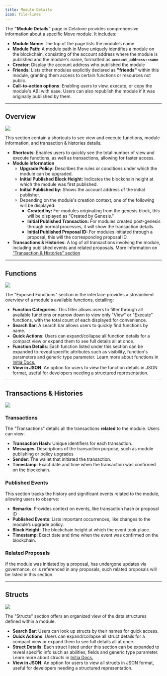 ```yaml
---
title: Module Details
icon: file-lines
---
```


The **"Module Details"** page in Celatone provides comprehensive information about a specific Move module. It includes:

- **Module Name:** The top of the page lists the module’s name
- **Module Path**: A module path in Move uniquely identifies a module on the blockchain, consisting of the account address where the module is published and the module's name, formatted as **`account_address::name`**
- **Creator**: Display the account address who published the module
- **Friends**: Lists other modules explicitly declared as **"friends"** within this module, granting them access to certain functions or resources not public.
- **Call-to-action options**: Enabling users to view, execute, or copy the module's ABI with ease. Users can also republish the module if it was originally published by them.

---

## **Overview**

<Frame>
  <img src="/images/user-docs/move/module/module-overview.jpg" />
</Frame>

This section contain a shortcuts to see view and execute functions, module information, and transaction & histories details.

- **Shortcuts**: Enables users to quickly see the total number of view and execute functions, as well as transactions, allowing for faster access.
- **Module Information**
    - **Upgrade Policy:** Describes the rules or conditions under which the module can be upgraded.
    - **Initial Published Block Height:** Indicates the blockchain height at which the module was first published.
    - **Initial Published by:** Shows the account address of the initial publisher.
    - Depending on the module's creation context, one of the following will be displayed:
        - **Created by:** For modules originating from the genesis block, this will be displayed as "Created by Genesis."
        - **Initial Published Transaction:** For modules created post-genesis through normal processes, it will show the transaction details.
        - **Initial Published Proposal ID:** For modules initiated through a proposal, this will the corresponding proposal ID.
- **Transactions & Histories**: A log of all transactions involving the module, including published events and related proposals. More information on [“Transaction & Histories” section](https://docs.alleslabs.com/user-guide/move/module/detail-page#transactions-and-histories)

---

## Functions

<Frame>
  <img src="/images/user-docs/move/module/module-function.jpg" />
</Frame>

The "Exposed Functions" section in the interface provides a streamlined overview of a module's available functions, detailing:

- **Function Categories**: This filter allows users to filter through all available functions or narrow down to view only "View" or "Execute" functions, with the total count of each displayed for convenience.
- **Search Bar**: A search bar allows users to quickly find functions by name.
- **Quick Actions**: Users can expand/collapse all function details for a compact view or expand them to see full details all at once.
- **Function Details**: Each function listed under this section can be expanded to reveal specific attributes such as visibility, function's parameters and generic type parameter. Learn more about functions in [Initia Docs.](https://github.com/initia-labs/move/blob/initia-move/documentation/book/src/functions.md)
- **View in JSON**: An option for users to view the function details in JSON format, useful for developers needing a structured representation.

---

## **Transactions & Histories**

<Frame>
  <img src="/images/user-docs/move/module/module-txs.jpg" />
</Frame>

### **Transactions**

The "Transactions" details all the transactions **related** to the module. Users can view:

- **Transaction Hash**: Unique identifiers for each transaction.
- **Messages**: Descriptions of the transaction purpose, such as module publishing or policy upgrades
- **Sender**: The wallet that initiated the transaction.
- **Timestamp**: Exact date and time when the transaction was confirmed on the blockchain.

### **Published Events**

This section tracks the history and significant events related to the module, allowing users to observe:

- **Remarks**: Provides context on events, like transaction hash or proposal ID
- **Published Events**: Lists important occurrences, like changes to the module’s upgrade policy.
- **Block Height**: The blockchain height at which the event took place.
- **Timestamp**: Exact date and time when the event was confirmed on the blockchain.

### **Related Proposals**

If the module was initiated by a proposal, has undergone updates via governance, or is referenced in any proposals, such related proposals will be listed in this section.

---

## **Structs**

<Frame>
  <img src="/images/user-docs/move/module/module-structs.jpg" />
</Frame>

The "Structs" section offers an organized view of the data structures defined within a module:

- **Search Bar**: Users can look up structs by their names for quick access.
- **Quick Actions**: Users can expand/collapse all struct details for a compact view or expand them to see full details all at once.
- **Struct Details**: Each struct listed under this section can be expanded to reveal specific info such as abilities, fields and generic type parameter. Learn more about structs in [Initia Docs.](https://github.com/initia-labs/move/blob/initia-move/documentation/book/src/structs-and-resources.md)
- **View in JSON**: An option for users to view all structs in JSON format, useful for developers needing a structured representation.